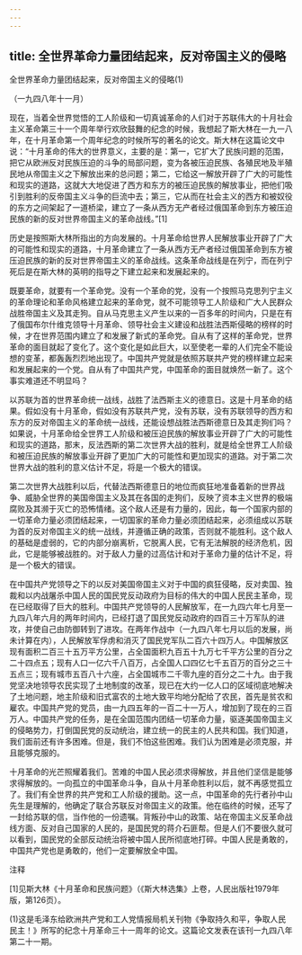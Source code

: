 ```yaml
---
---
---
```

title: 全世界革命力量团结起来，反对帝国主义的侵略
---



全世界革命力量团结起来，反对帝国主义的侵略(1)


（一九四八年十一月）

现在，当着全世界觉悟的工人阶级和一切真诚革命的人们对于苏联伟大的十月社会主义革命第三十一个周年举行欢欣鼓舞的纪念的时候，我想起了斯大林在一九一八年，在十月革命第一个周年纪念的时候所写的著名的论文。斯大林在这篇论文中说：“十月革命的伟大的世界意义，主要的是：第一，它扩大了民族问题的范围，把它从欧洲反对民族压迫的斗争的局部问题，变为各被压迫民族、各殖民地及半殖民地从帝国主义之下解放出来的总问题；第二，它给这一解放开辟了广大的可能性和现实的道路，这就大大地促进了西方和东方的被压迫民族的解放事业，把他们吸引到胜利的反帝国主义斗争的巨流中去；第三，它从而在社会主义的西方和被奴役的东方之间架起了一道桥梁，建立了一条从西方无产者经过俄国革命到东方被压迫民族的新的反对世界帝国主义的革命战线。”[1]

历史是按照斯大林所指出的方向发展的。十月革命给世界人民解放事业开辟了广大的可能性和现实的道路，十月革命建立了一条从西方无产者经过俄国革命到东方被压迫民族的新的反对世界帝国主义的革命战线。这条革命战线是在列宁，而在列宁死后是在斯大林的英明的指导之下建立起来和发展起来的。

既要革命，就要有一个革命党。没有一个革命的党，没有一个按照马克思列宁主义的革命理论和革命风格建立起来的革命党，就不可能领导工人阶级和广大人民群众战胜帝国主义及其走狗。自从马克思主义产生以来的一百多年的时间内，只是在有了俄国布尔什维克领导十月革命、领导社会主义建设和战胜法西斯侵略的榜样的时候，才在世界范围内建立了和发展了新式的革命党。自从有了这样的革命党，世界革命的面目就起了变化了。这个变化是如此巨大，以至使老一辈的人们完全不能设想的变革，都轰轰烈烈地出现了。中国共产党就是依照苏联共产党的榜样建立起来和发展起来的一个党。自从有了中国共产党，中国革命的面目就焕然一新了。这个事实难道还不明显吗？

以苏联为首的世界革命统一战线，战胜了法西斯主义的德意日。这是十月革命的结果。假如没有十月革命，假如没有苏联共产党，没有苏联，没有苏联领导的西方和东方的反对帝国主义的革命统一战线，还能设想战胜法西斯德意日及其走狗们吗？如果说，十月革命给全世界工人阶级和被压迫民族的解放事业开辟了广大的可能性和现实的道路，那末，反法西斯的第二次世界大战的胜利，就是给全世界工人阶级和被压迫民族的解放事业开辟了更加广大的可能性和更加现实的道路。对于第二次世界大战的胜利的意义估计不足，将是一个极大的错误。

第二次世界大战胜利以后，代替法西斯德意日的地位而疯狂地准备着新的世界战争、威胁全世界的美国帝国主义及其在各国的走狗们，反映了资本主义世界的极端腐败及其濒于灭亡的恐怖情绪。这个敌人还是有力量的，因此，每一个国家内部的一切革命力量必须团结起来，一切国家的革命力量必须团结起来，必须组成以苏联为首的反对帝国主义的统一战线，并遵循正确的政策，否则就不能胜利。这个敌人的基础是虚弱的，它的内部分崩离析，它脱离人民，它有无法解脱的经济危机，因此，它是能够被战胜的。对于敌人力量的过高估计和对于革命力量的估计不足，将是一个极大的错误。

在中国共产党领导之下的以反对美国帝国主义对于中国的疯狂侵略，反对卖国、独裁和以内战屠杀中国人民的国民党反动政府为目标的伟大的中国人民民主革命，现在已经取得了巨大的胜利。中国共产党领导的人民解放军，在一九四六年七月至一九四八年六月的两年时间内，已经打退了国民党反动政府的四百三十万军队的进攻，并使自己由防御转到了进攻。在两年作战中（一九四八年七月以后的发展，尚未计算在内），人民解放军俘虏和消灭了国民党军队二百六十四万人。中国解放区现有面积二百三十五万平方公里，占全国面积九百五十九万七千平方公里的百分之二十四点五；现有人口一亿六千八百万，占全国人口四亿七千五百万的百分之三十五点三；现有城市五百八十六座，占全国城市二千零九座的百分之二十九。由于我党坚决地领导农民实现了土地制度的改革，现已在大约一亿人口的区域彻底地解决了土地问题，地主阶级和旧式富农的土地大致平均地分配给了农民，首先是贫农和雇农。中国共产党的党员，由一九四五年的一百二十一万人，增加到了现在的三百万人。中国共产党的任务，是在全国范围内团结一切革命力量，驱逐美国帝国主义的侵略势力，打倒国民党的反动统治，建立统一的民主的人民共和国。我们知道，我们面前还有许多困难。但是，我们不怕这些困难。我们认为困难是必须克服，并且能够克服的。

十月革命的光芒照耀着我们。苦难的中国人民必须求得解放，并且他们坚信是能够求得解放的。一向孤立的中国革命斗争，自从十月革命胜利以后，就不再感觉孤立了。我们有全世界的共产党和工人阶级的援助。这一点，中国革命的先行者孙中山先生是理解的，他确定了联合苏联反对帝国主义的政策。他在临终的时候，还写了一封给苏联的信，当作他的一份遗嘱。背叛孙中山的政策、站在帝国主义反革命战线方面、反对自己国家的人民的，是国民党的蒋介石匪帮。但是人们不要很久就可以看到，国民党的全部反动统治将被中国人民所彻底地打碎。中国人民是勇敢的，中国共产党也是勇敢的，他们一定要解放全中国。

注释

[1]见斯大林《十月革命和民族问题》（《斯大林选集》上卷，人民出版社1979年版，第126页）。

(1)这是毛泽东给欧洲共产党和工人党情报局机关刊物《争取持久和平，争取人民民主！》所写的纪念十月革命三十一周年的论文。这篇论文发表在该刊一九四八年第二十一期。
